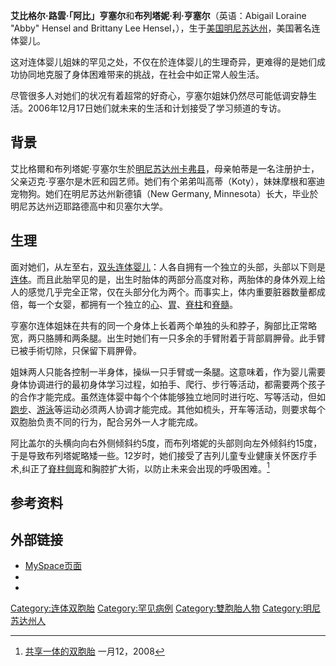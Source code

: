 {{refimprove|time=2013-05-17T12:00:39+00:00}}
{{Infobox person
| othername = Abby & Brittany
| name = Abigail and Brittany Hensel<br>艾比格爾 / 布列塔妮·亨塞爾
| birth_date = {{Birth date and age|1990|03|07}}
| birth_place = {{USA}}[[明尼苏达州|明尼苏达州]]
| parents = 米克 / 帕蒂·亨塞尔<br>Mike & Patty Hensel
| alma_mater = {{flagicon|USA}} [[贝塞尔大学_(明尼苏达州)|贝塞尔大学]]
| known_for = [[连体双胞胎|连体婴儿]]<br>（双头连体）
| footnotes = 
| box_width = 
}}
'''艾比格尔·路雲·「阿比」亨塞尔'''和'''布列塔妮·利·亨塞尔'''（英语：Abigail Loraine "Abby" Hensel and Brittany Lee Hensel，{{bd|1990年|3月7日}}），生于[[美国|美国]][[明尼苏达州|明尼苏达州]]，美国著名连体婴儿。

这对连体婴儿姐妹的罕见之处，不仅在於连体婴儿的生理奇异，更难得的是她们成功协同地克服了身体困难带来的挑战，在社会中如正常人般生活。

尽管很多人对她们的状况有着超常的好奇心，亨塞尔姐妹仍然尽可能低调安静生活。2006年12月17日她们就未来的生活和计划接受了学习频道的专访。

==背景==
艾比格爾和布列塔妮·亨塞尔生於[[明尼蘇達州|明尼苏达州]][[卡弗縣_(明尼蘇達州)|卡弗县]]，母亲帕蒂是一名注册护士，父亲迈克·亨塞尔是木匠和园艺师。她们有个弟弟叫高蒂（Koty），妹妹摩根和塞迪宠物狗。她们在明尼苏达州新德镇（New Germany, Minnesota）长大，毕业於明尼苏达州迈耶路德高中和贝塞尔大学。

==生理==
面对她们，从左至右，[[双头动物|双头连体婴儿]]：人各自拥有一个独立的头部，头部以下则是[[連體嬰|连体]]。而且此胎罕见的是，出生时胎体的两部分高度对称，两胎体的身体外观上给人的感觉几乎完全正常，仅在头部分化为两个。而事实上，体内重要脏器数量都成倍，每一个女婴，都拥有一个独立的[[心臟|心]]、[[胃|胃]]、[[脊椎|脊柱]]和[[脊髓|脊髓]]。

亨塞尔连体姐妹在共有的同一个身体上长着两个单独的头和脖子，胸部比正常略宽，两只胳膊和两条腿。出生时她们有一只多余的手臂附着于背部肩胛骨。此手臂已被手術切除，只保留下肩胛骨。

姐妹两人只能各控制一半身体，操纵一只手臂或一条腿。这意味着，作为婴儿需要身体协调进行的最初身体学习过程，如拍手、爬行、步行等活动，都需要两个孩子的合作才能完成。虽然连体婴中每个个体能够独立地同时进行吃、写等活动，但如[[跑步|跑步]]、[[游泳|游泳]]等运动必须两人协调才能完成。其他如梳头，开车等活动，则要求每个双胞胎负责不同的行为，配合另外一人才能完成。

阿比盖尔的头横向向右外侧倾斜约5度，而布列塔妮的头部则向左外倾斜约15度，于是导致布列塔妮略矮一些。12岁时，她们接受了吉列儿童专业健康关怀医疗手术,纠正了[[脊椎側彎|脊柱侧弯]]和胸腔扩大術，以防止未来会出现的呼吸困难。<ref>[http://www.mymultiplesclerosis.co.uk/misc/shared-body.html 共享一体的双胞胎] {{Wayback|url=http://www.mymultiplesclerosis.co.uk/misc/shared-body.html |date=20131111145003 }}一月12，2008</ref>

==参考资料==
{{reflist|2}}

==外部链接==
*[http://www.myspace.com/38422756 MySpace页面] {{Wayback|url=http://www.myspace.com/38422756 |date=20130214075851 }}
* {{IMDb name|1666934|name=Abby Hensel}}
* {{IMDb name|1666935|name=Britty Hensel}}

{{DEFAULTSORT:Hensel, Abigail and Brittany}}
[[Category:连体双胞胎|Category:连体双胞胎]]
[[Category:罕见病例|Category:罕见病例]]
[[Category:雙胞胎人物|Category:雙胞胎人物]]
[[Category:明尼苏达州人|Category:明尼苏达州人]]